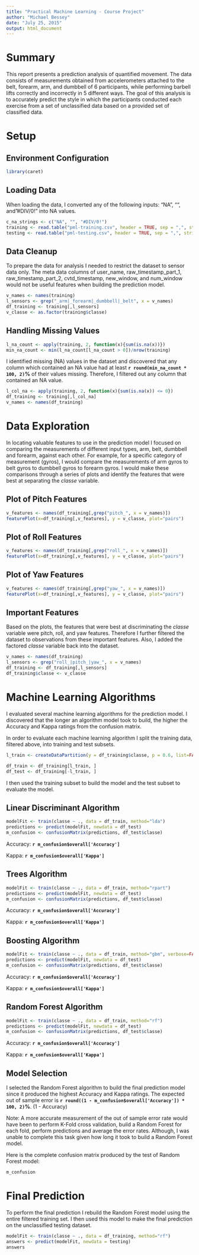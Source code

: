 ```yaml
---
title: "Practical Machine Learning - Course Project"
author: "Michael Bessey"
date: "July 25, 2015"
output: html_document
---
```


# Summary

This report presents a prediction analysis of quantified movement. The data consists of measurements obtained from accelerometers attached to the belt, forearm, arm, and dumbbell of 6 participants, while performing barbell lifts correctly and incorrectly in 5 different ways. The goal of this analysis is to accurately predict the style in which the participants conducted each exercise from a set of unclassified data based on a provided set of classified data.

# Setup

## Environment Configuration
```r
library(caret)
```

## Loading Data

When loading the data, I converted any of the following inputs: "NA", "", and "#DIV/0!" into NA values.

```r
c_na_strings <- c("NA", "", "#DIV/0!")
training <- read.table("pml-training.csv", header = TRUE, sep = ",", strip.white=TRUE, stringsAsFactors=FALSE, na.strings=c_na_strings)
testing <- read.table("pml-testing.csv", header = TRUE, sep = ",", strip.white=TRUE, stringsAsFactors=FALSE, na.strings=c_na_strings)
```

## Data Cleanup

To prepare the data for analysis I needed to restrict the dataset to sensor data only. The meta data columns of user_name, raw_timestamp_part_1, raw_timestamp_part_2, cvtd_timestamp, new_window, and num_window would not be useful features when building the prediction model.


```r
v_names <- names(training)
l_sensors <- grep("_arm|_forearm|_dumbbell|_belt", x = v_names)
df_training <- training[,l_sensors]
v_classe <- as.factor(training$classe)
```


## Handling Missing Values

```r
l_na_count <- apply(training, 2, function(x){sum(is.na(x))})
min_na_count <- min(l_na_count[l_na_count > 0])/nrow(training)
```

I identified missing (NA) values in the dataset and discovered that any column which contained an NA value had at least **`r round(min_na_count * 100, 2) `%** of their values missing. Therefore, I filtered out any column that contained an NA value.

```r
l_col_na <- apply(training, 2, function(x){sum(is.na(x)) <= 0})
df_training <- training[,l_col_na]
v_names <- names(df_training)
```

# Data Exploration

In locating valuable features to use in the prediction model I focused on comparing the measurements of different input types, arm, belt, dumbbell and forearm, against each other. For example, for a specific category of measurement (gyros), I would compare the measurements of arm gyros to belt gyros to dumbbell gyros to forearm gyros. I would make these comparisons through a series of plots and identify the features that were best at separating the _classe_ variable. 

## Plot of Pitch Features

```r
v_features <- names(df_training[,grep("pitch_", x = v_names)])
featurePlot(x=df_training[,v_features], y = v_classe, plot="pairs")
```

## Plot of Roll Features

```r
v_features <- names(df_training[,grep("roll_", x = v_names)])
featurePlot(x=df_training[,v_features], y = v_classe, plot="pairs")
```

## Plot of Yaw Features

```r
v_features <- names(df_training[,grep("yaw_", x = v_names)])
featurePlot(x=df_training[,v_features], y = v_classe, plot="pairs")
```

## Important Features

Based on the plots, the features that were best at discriminating the _classe_ variable were pitch, roll, and yaw features. Therefore I further filtered the dataset to observations from these important features. Also, I added the factored _classe_ variable back into the dataset.

```r
v_names <- names(df_training)
l_sensors <- grep("roll_|pitch_|yaw_", x = v_names)
df_training <- df_training[,l_sensors]
df_training$classe <- v_classe
```

# Machine Learning Algorithms

I evaluated several machine learning algorithms for the prediction model. I discovered that the longer an algorithm model took to build, the higher the Accuracy and Kappa ratings from the confusion matrix. 

In order to evaluate each machine learning algorithm I split the training data, filtered above, into training and test subsets.

```r
l_train <- createDataPartition(y = df_training$classe, p = 0.6, list=FALSE)

df_train <- df_training[l_train, ]
df_test <- df_training[-l_train, ]
```

I then used the training subset to build the model and the test subset to evaluate the model.

## Linear Discriminant Algorithm

```r
modelFit <- train(classe ~ ., data = df_train, method="lda")
predictions <- predict(modelFit, newdata = df_test)
m_confusion <- confusionMatrix(predictions, df_test$classe)
```

Accuracy: **`r m_confusion$overall['Accuracy'] `**

Kappa: **`r m_confusion$overall['Kappa'] `**


## Trees Algorithm

```r
modelFit <- train(classe ~ ., data = df_train, method="rpart")
predictions <- predict(modelFit, newdata = df_test)
m_confusion <- confusionMatrix(predictions, df_test$classe)
```

Accuracy: **`r m_confusion$overall['Accuracy'] `**

Kappa: **`r m_confusion$overall['Kappa'] `**


## Boosting Algorithm

```r
modelFit <- train(classe ~ ., data = df_train, method="gbm", verbose=FALSE)
predictions <- predict(modelFit, newdata = df_test)
m_confusion <- confusionMatrix(predictions, df_test$classe)
```

Accuracy: **`r m_confusion$overall['Accuracy'] `**

Kappa: **`r m_confusion$overall['Kappa'] `**


## Random Forest Algorithm

```r
modelFit <- train(classe ~ ., data = df_train, method="rf")
predictions <- predict(modelFit, newdata = df_test)
m_confusion <- confusionMatrix(predictions, df_test$classe)
```

Accuracy: **`r m_confusion$overall['Accuracy'] `**

Kappa: **`r m_confusion$overall['Kappa'] `**


## Model Selection 

I selected the Random Forest algorithm to build the final prediction model since it produced the highest Accuracy and Kappa ratings. The expected out of sample error is **`r round((1 - m_confusion$overall['Accuracy']) * 100, 2) `%**. (1 - Accuracy)

Note: A more accurate measurement of the out of sample error rate would have been to perform K-Fold cross validation, build a Random Forest for each fold, perform predictions and average the error rates. Although, I was unable to complete this task given how long it took to build a Random Forest model.

Here is the complete confusion matrix produced by the test of Random Forest model:
```r
m_confusion
```

# Final Prediction

To perform the final prediction I rebuild the Random Forest model using the entire filtered training set. I then used this model to make the final prediction on the unclassified testing dataset.


```r
modelFit <- train(classe ~ ., data = df_training, method="rf")
answers <- predict(modelFit, newdata = testing)
answers
```
